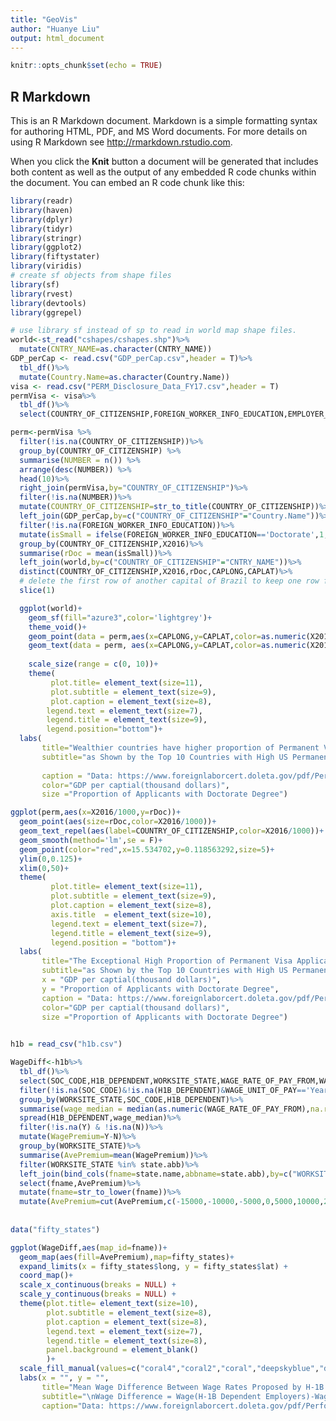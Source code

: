 ```yaml
---
title: "GeoVis"
author: "Huanye Liu"
output: html_document
---
```


```r
knitr::opts_chunk$set(echo = TRUE)
```

## R Markdown

This is an R Markdown document. Markdown is a simple formatting syntax for authoring HTML, PDF, and MS Word documents. For more details on using R Markdown see <http://rmarkdown.rstudio.com>.

When you click the **Knit** button a document will be generated that includes both content as well as the output of any embedded R code chunks within the document. You can embed an R code chunk like this:

```r
library(readr)
library(haven)
library(dplyr)
library(tidyr)
library(stringr)
library(ggplot2)
library(fiftystater)
library(viridis)
# create sf objects from shape files
library(sf)
library(rvest)
library(devtools)
library(ggrepel)
```


```r
# use library sf instead of sp to read in world map shape files.
world<-st_read("cshapes/cshapes.shp")%>%
  mutate(CNTRY_NAME=as.character(CNTRY_NAME))
GDP_perCap <- read.csv("GDP_perCap.csv",header = T)%>%
  tbl_df()%>%
  mutate(Country.Name=as.character(Country.Name))
visa <- read.csv("PERM_Disclosure_Data_FY17.csv",header = T)
permVisa <- visa%>%
  tbl_df()%>%
  select(COUNTRY_OF_CITIZENSHIP,FOREIGN_WORKER_INFO_EDUCATION,EMPLOYER_YR_ESTAB,DECISION_DATE,EMPLOYER_NUM_EMPLOYEES)
```

```r
perm<-permVisa %>%
  filter(!is.na(COUNTRY_OF_CITIZENSHIP))%>%
  group_by(COUNTRY_OF_CITIZENSHIP) %>%
  summarise(NUMBER = n()) %>%
  arrange(desc(NUMBER)) %>%
  head(10)%>%
  right_join(permVisa,by="COUNTRY_OF_CITIZENSHIP")%>%
  filter(!is.na(NUMBER))%>%
  mutate(COUNTRY_OF_CITIZENSHIP=str_to_title(COUNTRY_OF_CITIZENSHIP))%>%
  left_join(GDP_perCap,by=c("COUNTRY_OF_CITIZENSHIP"="Country.Name"))%>%
  filter(!is.na(FOREIGN_WORKER_INFO_EDUCATION))%>%
  mutate(isSmall = ifelse(FOREIGN_WORKER_INFO_EDUCATION=='Doctorate',1,0))%>%
  group_by(COUNTRY_OF_CITIZENSHIP,X2016)%>%
  summarise(rDoc = mean(isSmall))%>%
  left_join(world,by=c("COUNTRY_OF_CITIZENSHIP"="CNTRY_NAME"))%>%
  distinct(COUNTRY_OF_CITIZENSHIP,X2016,rDoc,CAPLONG,CAPLAT)%>%
  # delete the first row of another capital of Brazil to keep one row for each country
  slice(1)
```
  
```r
  ggplot(world)+
    geom_sf(fill="azure3",color='lightgrey')+
    theme_void()+
    geom_point(data = perm,aes(x=CAPLONG,y=CAPLAT,color=as.numeric(X2016)/1000,size=rDoc))+
    geom_text(data = perm, aes(x=CAPLONG,y=CAPLAT,color=as.numeric(X2016)/1000,vjust=-rDoc*15,hjust=-rDoc*3,label=COUNTRY_OF_CITIZENSHIP),size=3)+
   
    scale_size(range = c(0, 10))+
    theme(
         plot.title= element_text(size=11),
         plot.subtitle = element_text(size=9),
         plot.caption = element_text(size=8),
        legend.text = element_text(size=7),
        legend.title = element_text(size=9),
        legend.position="bottom")+
  labs(
       title="Wealthier countries have higher proportion of Permanent Visa Applicants with Doctor's Degree for working in the US",
       subtitle="as Shown by the Top 10 Countries with High US Permanent Visa Applications (2017)",
       
       caption = "Data: https://www.foreignlaborcert.doleta.gov/pdf/PerformanceData/2017/PERM_Disclosure_Data_FY17.xlsx",
       color="GDP per captial(thousand dollars)",
       size ="Proportion of Applicants with Doctorate Degree")

```

```r
ggplot(perm,aes(x=X2016/1000,y=rDoc))+
  geom_point(aes(size=rDoc,color=X2016/1000))+
  geom_text_repel(aes(label=COUNTRY_OF_CITIZENSHIP,color=X2016/1000))+
  geom_smooth(method='lm',se = F)+
  geom_point(color="red",x=15.534702,y=0.118563292,size=5)+
  ylim(0,0.125)+
  xlim(0,50)+
  theme(
         plot.title= element_text(size=11),
         plot.subtitle = element_text(size=9),
         plot.caption = element_text(size=8),
         axis.title  = element_text(size=10),
         legend.text = element_text(size=7),
         legend.title = element_text(size=9),
         legend.position = "bottom")+
  labs(
       title="The Exceptional High Proportion of Permanent Visa Applicants with Doctor's Degree from China",
       subtitle="as Shown by the Top 10 Countries with High US Permanent Visa Applications (2017)",
       x = "GDP per captial(thousand dollars)",
       y = "Proportion of Applicants with Doctorate Degree",
       caption = "Data: https://www.foreignlaborcert.doleta.gov/pdf/PerformanceData/2017/PERM_Disclosure_Data_FY17.xlsx",
       color="GDP per captial(thousand dollars)",
       size ="Proportion of Applicants with Doctorate Degree")
  
```
```r
h1b = read_csv("h1b.csv")
```
```r
WageDiff<-h1b%>%
  tbl_df()%>%
  select(SOC_CODE,H1B_DEPENDENT,WORKSITE_STATE,WAGE_RATE_OF_PAY_FROM,WAGE_UNIT_OF_PAY)%>%
  filter(!is.na(SOC_CODE)&!is.na(H1B_DEPENDENT)&WAGE_UNIT_OF_PAY=='Year')%>%
  group_by(WORKSITE_STATE,SOC_CODE,H1B_DEPENDENT)%>%
  summarise(wage_median = median(as.numeric(WAGE_RATE_OF_PAY_FROM),na.rm=T))%>%
  spread(H1B_DEPENDENT,wage_median)%>%
  filter(!is.na(Y) & !is.na(N))%>%
  mutate(WagePremium=Y-N)%>%
  group_by(WORKSITE_STATE)%>%
  summarise(AvePremium=mean(WagePremium))%>%
  filter(WORKSITE_STATE %in% state.abb)%>%
  left_join(bind_cols(fname=state.name,abbname=state.abb),by=c("WORKSITE_STATE"="abbname"))%>%
  select(fname,AvePremium)%>%
  mutate(fname=str_to_lower(fname))%>%
  mutate(AvePremium=cut(AvePremium,c(-15000,-10000,-5000,0,5000,10000,20000)))
  
  
data("fifty_states")

ggplot(WageDiff,aes(map_id=fname))+
  geom_map(aes(fill=AvePremium),map=fifty_states)+
  expand_limits(x = fifty_states$long, y = fifty_states$lat) +
  coord_map()+
  scale_x_continuous(breaks = NULL) + 
  scale_y_continuous(breaks = NULL) +
  theme(plot.title= element_text(size=10),
        plot.subtitle = element_text(size=8),
        plot.caption = element_text(size=8),
        legend.text = element_text(size=7),
        legend.title = element_text(size=8),
        panel.background = element_blank()
        )+
  scale_fill_manual(values=c("coral4","coral2","coral","deepskyblue","deepskyblue3","deepskyblue4"),labels=c("(-15,-10]","(-10,-5]","(-5,-0]","(0,5]","(5,10]","(10,20]"),name="Wage Difference(thousand dollars) Interval")+
  labs(x = "", y = "",
       title="Mean Wage Difference Between Wage Rates Proposed by H-1B Dependent Employers and by H-1B Independent Employers\n for H-1B Workers in Each State of the US(2017)",
       subtitle="\nWage Difference = Wage(H-1B Dependent Employers)-Wage(H-1B Independent Employers)",
       caption="Data: https://www.foreignlaborcert.doleta.gov/pdf/PerformanceData/2017/H-1B_Disclosure_Data_FY17.xlsx")
  

  
  
```
